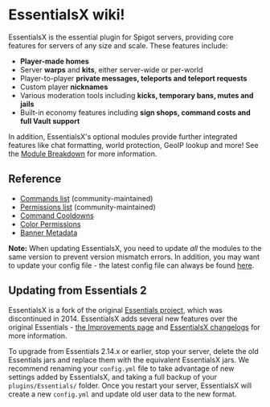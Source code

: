 # EssentialsX wiki!

EssentialsX is the essential plugin for Spigot servers, providing core features for servers of any size and scale. These features include:

- **Player-made homes**
- Server **warps** and **kits**, either server-wide or per-world
- Player-to-player **private messages, teleports and teleport requests**
- Custom player **nicknames**
- Various moderation tools including **kicks, temporary bans, mutes and jails**
- Built-in economy features including **sign shops, command costs and full Vault support**

In addition, EssentialsX's optional modules provide further integrated features like chat formatting, world protection, GeoIP lookup and more! See the [Module Breakdown](/wiki/modules) for more information.

## Reference

- [Commands list](https://essinfo.xeya.me/commands.html) (community-maintained)
- [Permissions list](https://essinfo.xeya.me/permissions.html) (community-maintained)
- [Command Cooldowns](/wiki/command-cooldowns)
- [Color Permissions](/wiki/color-permissions)
- [Banner Metadata](/wiki/banner-meta)

**Note:** When updating EssentialsX, you need to update _all_ the modules to the same version to prevent version mismatch errors. In addition, you may want to update your config file - the latest config file can always be found [here](https://github.com/EssentialsX/Essentials/blob/2.x/Essentials/src/main/resources/config.yml).

## Updating from Essentials 2

EssentialsX is a fork of the original [Essentials project](https://github.com/essentials/Essentials), which was discontinued in 2014. EssentialsX adds several new features over the original Essentials - [the Improvements page](/wiki/improvements) and [EssentialsX changelogs](https://github.com/EssentialsX/Essentials/releases) for more information.

To upgrade from Essentials 2.14.x or earlier, stop your server, delete the old Essentials jars and replace them with the equivalent EssentialsX jars. We recommend renaming your `config.yml` file to take advantage of new settings added by EssentialsX, and taking a full backup of your `plugins/Essentials/` folder. Once you restart your server, EssentialsX will create a new `config.yml` and update old user data to the new format.
